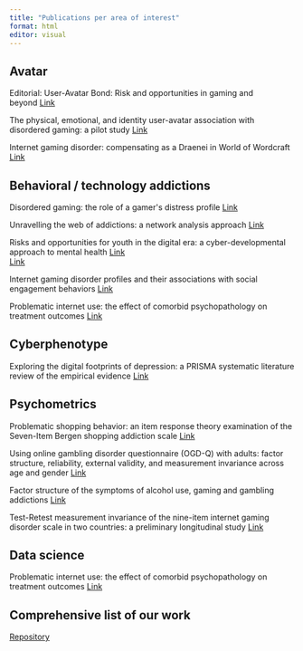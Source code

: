 ```yaml
---
title: "Publications per area of interest"
format: html
editor: visual
---
```


## **Avatar**

Editorial: User-Avatar Bond: Risk and opportunities in gaming and beyond [Link](https://www.frontiersin.org/articles/10.3389/fpsyg.2022.923146/full)

The physical, emotional, and identity user-avatar association with disordered gaming: a pilot study [Link](https://link.springer.com/article/10.1007/s11469-019-00136-8)\

Internet gaming disorder: compensating as a Draenei in World of Wordcraft [Link](https://link.springer.com/article/10.1007/s11469-019-00098-x) 

## **Behavioral / technology addictions**

Disordered gaming: the role of a gamer\'s distress profile [Link](https://psycnet.apa.org/doiLanding?doi=10.1037%2Fcbs0000335)\

Unravelling the web of addictions: a network analysis approach [Link](https://www.sciencedirect.com/science/article/pii/S2352853222000013?via%3Dihub)

Risks and opportunities for youth in the digital era: a cyber-developmental approach to mental health [Link](https://econtent.hogrefe.com/doi/10.1027/1016-9040/a000451) \
[Link](https://link.springer.com/article/10.1007/s11469-022-00833-x)

Internet gaming disorder profiles and their associations with social engagement behaviors [Link](https://www.sciencedirect.com/science/article/abs/pii/S0022395621002648?via%3Dihub)

Problematic internet use: the effect of comorbid psychopathology on treatment outcomes [Link](https://www.sciencedirect.com/science/article/abs/pii/S016517812100086X?via%3Dihub)

## **Cyberphenotype**

Exploring the digital footprints of depression: a PRISMA systematic literature review of the empirical evidence [Link](https://bmcpsychiatry.biomedcentral.com/articles/10.1186/s12888-022-04013-y)

## **Psychometrics**

Problematic shopping behavior: an item response theory examination of the Seven-Item Bergen shopping addiction scale [Link](https://link.springer.com/article/10.1007/s11469-022-00844-8)

Using online gambling disorder questionnaire (OGD-Q) with adults: factor structure, reliability, external validity, and measurement invariance across age and gender [Link](https://link.springer.com/article/10.1007/s11469-022-00833-x)

Factor structure of the symptoms of alcohol use, gaming and gambling addictions [Link](https://link.springer.com/article/10.1007/s11469-022-00795-0)

Test-Retest measurement invariance of the nine-item internet gaming disorder scale in two countries: a preliminary longitudinal study [Link](https://link.springer.com/article/10.1007/s11469-019-00099-w)

## **Data science**

Problematic internet use: the effect of comorbid psychopathology on treatment outcomes [Link](https://www.sciencedirect.com/science/article/abs/pii/S016517812100086X?via%3Dihub)

## **Comprehensive list of our work**

[Repository](https://vuir.vu.edu.au/cgi/facet/simple2?q=Vasileios+Stavropoulos&_action_search=Search)
